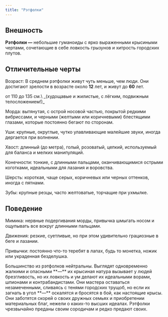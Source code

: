 ```yaml
---
title: "Рэтфолки"
---
```


## Внешность

**Рэтфолки —** небольшие гуманоиды с ярко выраженными крысиными чертами, сочетающие в себе ловкость грызунов и хитрость городских плутов.

## Отличительные черты

Возраст: В среднем рэтфолки живут чуть меньше, чем люди. Они достигают зрелости в возрасте около **12** лет, и живут до **60** лет.

<Card title="Рост" icon="ruler" iconType="solid" horizontal href="/quickstart">
  от 110 до 135 см.\
  _(худощавые и жилистые, с лёгким, подвижным телосложением!)_
</Card>

Морда: вытянутая, с острой носовой частью, покрытой редкими вибриссами, и черными (желтыми или коричневыми) блестящими глазами, которые постоянно бегают по сторонам.

Уши: крупные, округлые, чутко улавливающие малейшие звуки, иногда дергается при волнении.

Хвост: длинный (до метра), голый, розоватый, цепкий, используемый для баланса и мелких манипуляций.

Конечности: тонкие, с длинными пальцами, оканчивающимися острыми коготками, идеальными для лазания и воровства.

Шерсть: короткая, чаще серых, коричневых или черных оттенков, иногда с пятнами.

Зубы: крупные резцы, часто желтоватые, торчащие при ухмылке.

## Поведение

Мимика: нервные подергивания морды, привычка шмыгать носом и ощупывать все вокруг длинными пальцами.

Движения: резкие, суетливые, но при этом удивительно грациозные в беге и лазании.

Привычки: постоянно что-то теребят в лапах, будь то монетка, ножик или украденная безделушка.

<Tip>
  Большинство из рэтфолков нейтральны. Выглядят одновременно жалкими и опасными **—** их крысиная натура вызывает у людей брезгливость, но их ловкость и ум делают их идеальными ворами, шпионами и контрабандистами. Они мастера оставаться незамеченными, сливаясь с тенями городских трущоб, но если их загнать в угол **—** оскалятся и бросятся в бой, как настоящие крысы. Они заботятся скорей о своих дружных семьях и приобретении материальных благ, нежели о каких-то высших идеалах. Рэтфолки чрезвычайно преданы своим сородичам и редко предают своих.
</Tip>